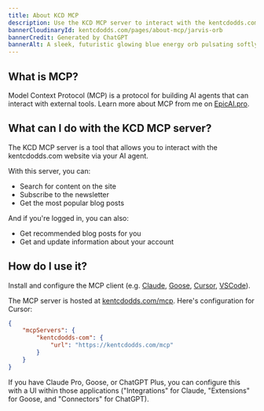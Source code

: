 ```yaml
---
title: About KCD MCP
description: Use the KCD MCP server to interact with the kentcdodds.com website via your AI agent.
bannerCloudinaryId: kentcdodds.com/pages/about-mcp/jarvis-orb
bannerCredit: Generated by ChatGPT
bannerAlt: A sleek, futuristic glowing blue energy orb pulsating softly against a dark background.
---
```


## What is MCP?

Model Context Protocol (MCP) is a protocol for building AI agents that can
interact with external tools. Learn more about MCP from me on
[EpicAI.pro](https://www.epicai.pro).

## What can I do with the KCD MCP server?

The KCD MCP server is a tool that allows you to interact with the kentcdodds.com
website via your AI agent.

With this server, you can:

- Search for content on the site
- Subscribe to the newsletter
- Get the most popular blog posts

And if you're logged in, you can also:

- Get recommended blog posts for you
- Get and update information about your account

## How do I use it?

Install and configure the MCP client (e.g.
[Claude](https://modelcontextprotocol.io/quickstart/user),
[Goose](https://block.github.io/goose/),
[Cursor](https://docs.cursor.com/context/model-context-protocol),
[VSCode](https://code.visualstudio.com/docs/copilot/chat/mcp-servers)).

The MCP server is hosted at [kentcdodds.com/mcp](https://kentcdodds.com/mcp).
Here's configuration for Cursor:

```json
{
	"mcpServers": {
		"kentcdodds-com": {
			"url": "https://kentcdodds.com/mcp"
		}
	}
}
```

If you have Claude Pro, Goose, or ChatGPT Plus, you can configure this with a UI
within those applications ("Integrations" for Claude, "Extensions" for Goose,
and "Connectors" for ChatGPT).
